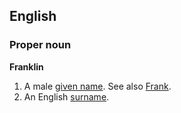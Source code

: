 ==English==

===Proper noun===
'''Franklin'''
# A male [[given name]].  See also [[Frank]].
# An English [[surname]].